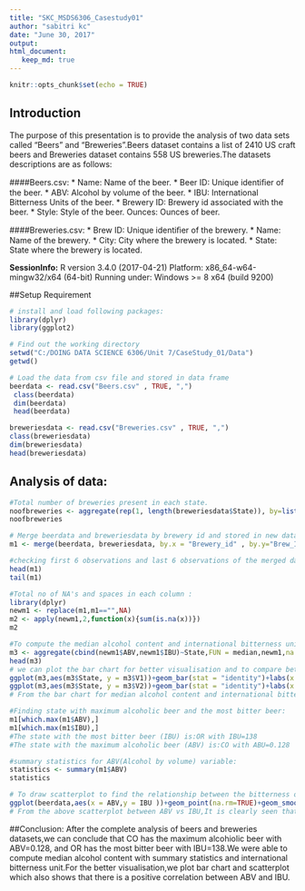 ```yaml
---
title: "SKC_MSDS6306_Casestudy01"
author: "sabitri kc"
date: "June 30, 2017"
output: 
html_document:
   keep_md: true
---
```

```r
knitr::opts_chunk$set(echo = TRUE)
```

## Introduction
The purpose of this presentation is to provide the analysis of two data sets called "Beers" and "Breweries".Beers dataset contains a list of 2410 US craft beers and Breweries dataset contains 558 US breweries.The datasets descriptions are as follows:

####Beers.csv:
* Name: Name of the beer. 
* Beer ID: Unique identiﬁer of the beer. 
* ABV: Alcohol by volume of the beer. 
* IBU: International Bitterness Units of the beer. 
* Brewery ID: Brewery id associated with the beer. 
* Style: Style of the beer. Ounces: Ounces of beer.

####Breweries.csv: 
* Brew ID: Unique identiﬁer of the brewery.
* Name: Name of the brewery. 
* City: City where the brewery is located. 
* State: State where the brewery is located.

**SessionInfo:**
R version 3.4.0 (2017-04-21)
Platform: x86_64-w64-mingw32/x64 (64-bit)
Running under: Windows >= 8 x64 (build 9200)

##Setup Requirement
```r
# install and load following packages:
library(dplyr)
library(ggplot2)

```
```r
# Find out the working directory
setwd("C:/DOING DATA SCIENCE 6306/Unit 7/CaseStudy_01/Data")
getwd()

# Load the data from csv file and stored in data frame
beerdata <- read.csv("Beers.csv" , TRUE, ",")
 class(beerdata)
 dim(beerdata)
 head(beerdata)

breweriesdata <- read.csv("Breweries.csv" , TRUE, ",")
class(breweriesdata)
dim(breweriesdata)
head(breweriesdata)
```
## Analysis of data:
```r
#Total number of breweries present in each state.
noofbreweries <- aggregate(rep(1, length(breweriesdata$State)), by=list(breweriesdata$State), sum )
noofbreweries
```
```r
# Merge beerdata and breweriesdata by brewery id and stored in new data frame called m1 :
m1 <- merge(beerdata, breweriesdata, by.x = "Brewery_id" , by.y="Brew_ID")

#checking first 6 observations and last 6 observations of the merged data frame m1 :
head(m1)
tail(m1)
```
```r
#Total no of NA's and spaces in each column :
library(dplyr)
newm1 <- replace(m1,m1=="",NA)
m2 <- apply(newm1,2,function(x){sum(is.na(x))})
m2
```
```r
#To compute the median alcohol content and international bitterness unit for each state :
m3 <- aggregate(cbind(newm1$ABV,newm1$IBU)~State,FUN = median,newm1,na.rm=TRUE)
head(m3)
# we can plot the bar chart for better visualisation and to compare between alcohol content and international bitterness unit for each state:
ggplot(m3,aes(m3$State, y = m3$V1))+geom_bar(stat = "identity")+labs(x = "State" , y = "ABV") + ggtitle("ABV median per State")
ggplot(m3,aes(m3$State, y = m3$V2))+geom_bar(stat = "identity")+labs(x = "State" , y = "IBU") + ggtitle("IBU median per State")
# From the bar chart for median alcohol content and international bitterness unit by states indicates that most of the states are above 0.05 range and states with more alcohol content have more international bitterness unit of beer.
```


```r
#Finding state with maximum alcoholic beer and the most bitter beer:
m1[which.max(m1$ABV),]
m1[which.max(m1$IBU),]
#The state with the most bitter beer (IBU) is:OR with IBU=138
#The state with the maximum alcoholic beer (ABV) is:CO with ABU=0.128
```
```r
#summary statistics for ABV(Alcohol by volume) variable:
statistics <- summary(m1$ABV)
statistics
```
```r
# To draw scatterplot to find the relationship between the bitterness of the beer and its alcoholic content:
ggplot(beerdata,aes(x = ABV,y = IBU ))+geom_point(na.rm=TRUE)+geom_smooth(method=lm,se=FALSE, na.rm=TRUE)
# From the above scatterplot between ABV vs IBU,It is clearly seen that the if the alcohol content is increased the bitterness of beer also increased.so ABV and IBU have positive correlation even though there are some outliers in the data.
```

##Conclusion:
After the complete analysis of beers and breweries datasets,we can conclude that CO has the maximum alcohiolic beer with ABV=0.128, and OR has the most bitter beer with IBU=138.We were able to compute median alcohol content with summary statistics and international bitterness unit.For the better visualisation,we plot bar chart and scatterplot which also shows that there is a positive correlation between ABV and IBU.










